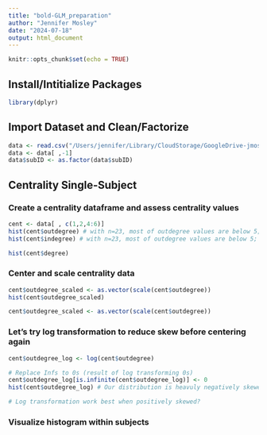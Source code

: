 ```yaml
---
title: "bold-GLM_preparation"
author: "Jennifer Mosley"
date: "2024-07-18"
output: html_document
---
```


```r
knitr::opts_chunk$set(echo = TRUE)
```

## Install/Intitialize Packages

```r
library(dplyr)
```

## Import Dataset and Clean/Factorize

```r
data <- read.csv("/Users/jennifer/Library/CloudStorage/GoogleDrive-jmosl004@ucr.edu/My Drive/SYP/Analyses /Memory Maps Imaging Analysis/fullData.csv")
data <- data[ ,-1]
data$subID <- as.factor(data$subID)
```

## Centrality Single-Subject

### Create a centrality dataframe and assess centrality values
```r
cent <- data[ , c(1,2,4:6)]
hist(cent$outdegree) # with n=23, most of outdegree values are below 5; heavily skewed
hist(cent$indegree) # with n=23, most of outdegree values are below 5; heavily skewed

hist(cent$degree)
```

### Center and scale centrality data
```r
cent$outdegree_scaled <- as.vector(scale(cent$outdegree))
hist(cent$outdegree_scaled)

cent$outdegree_scaled <- as.vector(scale(cent$outdegree))
```

### Let's try log transformation to reduce skew before centering again
```r
cent$outdegree_log <- log(cent$outdegree)

# Replace Infs to 0s (result of log transforming 0s)
cent$outdegree_log[is.infinite(cent$outdegree_log)] <- 0
hist(cent$outdegree_log) # Our distribution is heavuly negatively skewed

# Log transformation work best when positively skewed? 
```

### Visualize histogram within subjects

